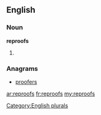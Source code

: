 ==English==

===Noun===
'''reproofs'''

# {{plural of|[[reproof]]}}

===Anagrams===
* [[proofers#English|proofers]]

[[Category:English plurals]]

[[ar:reproofs]]
[[fr:reproofs]]
[[my:reproofs]]